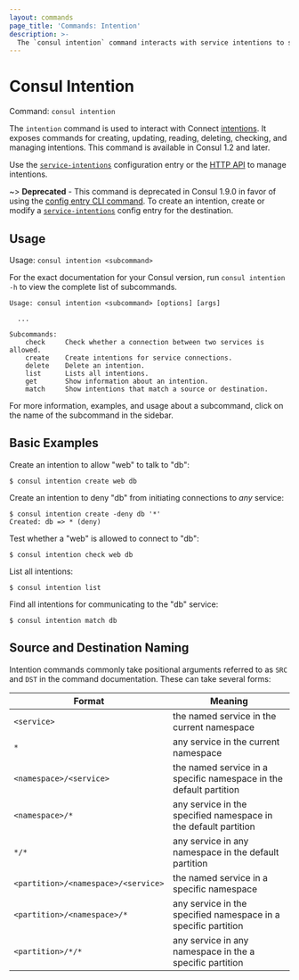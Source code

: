 ```yaml
---
layout: commands
page_title: 'Commands: Intention'
description: >-
  The `consul intention` command interacts with service intentions to secure service mesh traffic. It exposes top-level commands for interacting with intentions. It was deprecated in Consul v1.9.0. To interact with intentions, use `consul config` instead.
---
```


# Consul Intention

Command: `consul intention`

The `intention` command is used to interact with Connect
[intentions](/consul/docs/connect/intentions). It exposes commands for
creating, updating, reading, deleting, checking, and managing intentions.
This command is available in Consul 1.2 and later.

Use the 
[`service-intentions`](/consul/docs/connect/config-entries/service-intentions) configuration entry or the [HTTP
API](/consul/api-docs/connect/intentions) to manage intentions.

~> **Deprecated** - This command is deprecated in Consul 1.9.0 in favor of
using the [config entry CLI command](/consul/commands/config/write). To create an
intention, create or modify a
[`service-intentions`](/consul/docs/connect/config-entries/service-intentions) config
entry for the destination.

## Usage

Usage: `consul intention <subcommand>`

For the exact documentation for your Consul version, run `consul intention -h`
to view the complete list of subcommands.

```text
Usage: consul intention <subcommand> [options] [args]

  ...

Subcommands:
    check     Check whether a connection between two services is allowed.
    create    Create intentions for service connections.
    delete    Delete an intention.
    list      Lists all intentions.
    get       Show information about an intention.
    match     Show intentions that match a source or destination.
```

For more information, examples, and usage about a subcommand, click on the name
of the subcommand in the sidebar.

## Basic Examples

Create an intention to allow "web" to talk to "db":

```shell-session
$ consul intention create web db
```

Create an intention to deny "db" from initiating connections to _any_ service:

```shell-session
$ consul intention create -deny db '*'
Created: db => * (deny)
```

Test whether a "web" is allowed to connect to "db":

```shell-session
$ consul intention check web db
```

List all intentions:

```shell-session
$ consul intention list
```

Find all intentions for communicating to the "db" service:

```shell-session
$ consul intention match db
```

## Source and Destination Naming

Intention commands commonly take positional arguments referred to as `SRC` and
`DST` in the command documentation. These can take several forms:

| Format                              | Meaning                                                                                       |
| ----------------------------------- | --------------------------------------------------------------------------------------------- |
| `<service>`                         | the named service in the current namespace                                                    |
| `*`                                 | any service in the current namespace                                                          |
| `<namespace>/<service>`             | <EnterpriseAlert inline /> the named service in a specific namespace in the default partition |
| `<namespace>/*`                     | <EnterpriseAlert inline /> any service in the specified namespace in the default partition    |
| `*/*`                               | <EnterpriseAlert inline /> any service in any namespace in the default partition              |
| `<partition>/<namespace>/<service>` | <EnterpriseAlert inline /> the named service in a specific namespace                          |
| `<partition>/<namespace>/*`         | <EnterpriseAlert inline /> any service in the specified namespace in a specific partition     |
| `<partition>/*/*`                   | <EnterpriseAlert inline /> any service in any namespace in the  a specific  partition         |

